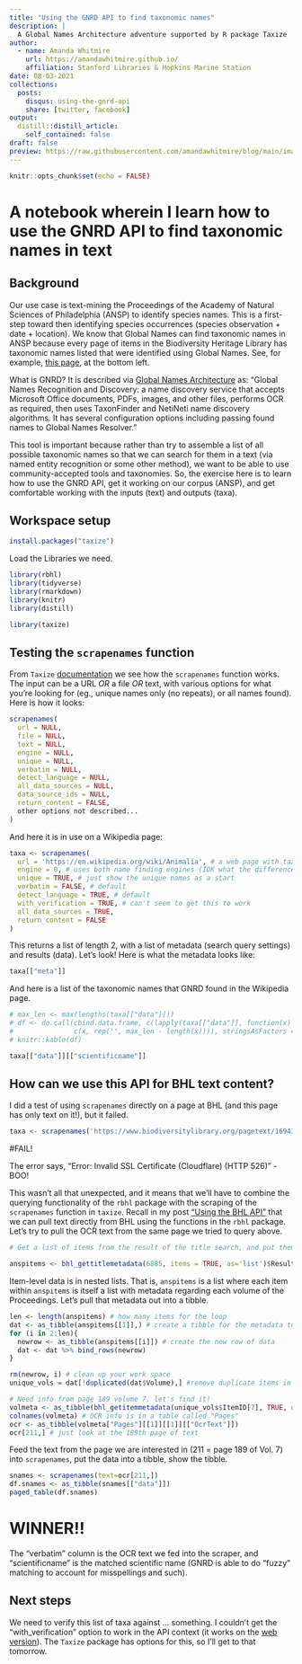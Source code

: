 ```yaml
---
title: "Using the GNRD API to find taxonomic names"
description: |
  A Global Names Architecture adventure supported by R package Taxize
author:
  - name: Amanda Whitmire
    url: https://amandawhitmire.github.io/
    affiliation: Stanford Libraries & Hopkins Marine Station
date: 08-03-2021
collections:
  posts:
    disqus: using-the-gnrd-api
    share: [twitter, facebook]
output:
  distill::distill_article:
    self_contained: false
draft: false
preview: https://raw.githubusercontent.com/amandawhitmire/blog/main/images/scientificnamesScraped.jpg
---
```



```r
knitr::opts_chunk$set(echo = FALSE)
```

# A notebook wherein I learn how to use the GNRD API to find taxonomic names in text
## Background
Our use case is text-mining the Proceedings of the Academy of Natural Sciences of Philadelphia (ANSP) to identify species names. This is a first-step toward then identifying species occurrences (species observation + date + location). We know that Global Names can find taxonomic names in ANSP because every page of items in the Biodiversity Heritage Library has taxonomic names listed that were identified using Global Names. See, for example, [this page](https://www.biodiversitylibrary.org/page/1694302#page/211/mode/1up), at the bottom left. 

What is GNRD? It is described via [Global Names Architecture](https://globalnames.org/apps/) as: "Global Names Recognition and Discovery: a name discovery service that accepts Microsoft Office documents, PDFs, images, and other files, performs OCR as required, then uses TaxonFinder and NetiNeti name discovery algorithms. It has several configuration options including passing found names to Global Names Resolver."

This tool is important because rather than try to assemble a list of all possible taxonomic names so that we can search for them in a text (via named entity recognition or some other method), we want to be able to use community-accepted tools and taxonomies. So, the exercise here is to learn how to use the GNRD API, get it working on our corpus (ANSP), and get comfortable working with the inputs (text) and outputs (taxa).

## Workspace setup

```r
install.packages("taxize") 
```

Load the Libraries we need.

```r
library(rbhl)
library(tidyverse)
library(rmarkdown)
library(knitr)
library(distill)
```


```r
library(taxize)
```

## Testing the `scrapenames` function

From `Taxize` [documentation](https://rdrr.io/cran/taxize/man/scrapenames.html) we see how the `scrapenames` function works. The input can be a URL *OR* a file *OR* text, with various options for what you're looking for (eg., unique names only (no repeats), or all names found). Here is how it looks:

```r
scrapenames(
  url = NULL,
  file = NULL,
  text = NULL,
  engine = NULL,
  unique = NULL,
  verbatim = NULL,
  detect_language = NULL,
  all_data_sources = NULL,
  data_source_ids = NULL,
  return_content = FALSE,
  other options not described...
)
```

And here it is in use on a Wikipedia page:

```r
taxa <- scrapenames(
  url = 'https://en.wikipedia.org/wiki/Animalia', # a web page with taxa mentioned
  engine = 0, # uses both name finding engines (IDK what the differences are, tbh)
  unique = TRUE, # just show the unique names as a start
  verbatim = FALSE, # default
  detect_language = TRUE, # default
  with_verification = TRUE, # can't seem to get this to work
  all_data_sources = TRUE,
  return_content = FALSE
)
```

This returns a list of length 2, with a list of metadata (search query settings) and results (data). Let's look! Here is what the metadata looks like:

```r
taxa[["meta"]]
```

And here is a list of the taxonomic names that GNRD found in the Wikipedia page.  

```r
# max_len <- max(lengths(taxa[["data"]]))
# df <- do.call(cbind.data.frame, c(lapply(taxa[["data"]], function(x) 
#               c(x, rep('', max_len - length(x)))), stringsAsFactors = FALSE))
# knitr::kable(df)

taxa[["data"]][["scientificname"]]
```

## How can we use this API for BHL text content?

I did a test of using `scrapenames` directly on a page at BHL (and this page has only text on it!), but it failed. 

```r
taxa <- scrapenames('https://www.biodiversitylibrary.org/pagetext/1694302')
```
#FAIL! 

The error says, "Error: Invalid SSL Certificate (Cloudflare) (HTTP 526)" - BOO!

This wasn't all that unexpected, and it means that we'll have to combine the querying functionality of the `rbhl` package with the scraping of the `scrapenames` function in `taxize`. Recall in my post ["Using the BHL API"](https://amandawhitmire.github.io/blog/posts/2021-06-23-using-the-bhl-api/) that we can pull text directly from BHL using the functions in the `rbhl` package. Let's try to pull the OCR text from the same page we tried to query above. 

```r
# Get a list of items from the result of the title search, and put them in a List called `anspitems`

anspitems <- bhl_gettitlemetadata(6885, items = TRUE, as='list')$Result[[1]]$Items
```

Item-level data is in nested lists. That is, `anspitems` is a list where each item within `anspitems` is itself a list with metadata regarding each volume of the Proceedings. Let's pull that metadata out into a tibble.

```r
len <- length(anspitems) # how many items for the loop
dat <- as_tibble(anspitems[[1]],) # create a tibble for the metadata to go into
for (i in 2:len){
  newrow <- as_tibble(anspitems[[i]]) # create the new row of data
  dat <- dat %>% bind_rows(newrow)
}

rm(newrow, i) # clean up your work space
unique_vols = dat[!duplicated(dat$Volume),] #remove duplicate items in ANSP metadata

# Need info from page 189 volume 7. let's find it! 
volmeta <- as_tibble(bhl_getitemmetadata(unique_vols$ItemID[7], TRUE, ocr = TRUE)) # Volume 7
colnames(volmeta) # OCR info is in a table called "Pages"
ocr <- as_tibble(volmeta["Pages"][[1]][[1]][["OcrText"]])
ocr[211,] # just look at the 189th page of text
```

Feed the text from the page we are interested in (211 = page 189 of Vol. 7) into `scrapenames`, put the data into a tibble, show the tibble.

```r
snames <- scrapenames(text=ocr[211,])
df.snames <- as_tibble(snames[["data"]])
paged_table(df.snames)
```

# WINNER!!

The "verbatim" column is the OCR text we fed into the scraper, and "scientificname" is the matched scientific name (GNRD is able to do "fuzzy" matching to account for misspellings and such). 

## Next steps

We need to verify this list of taxa against ... something. I couldn't get the "with_verification" option to work in the API context (it works on the [web version](http://gnrd.globalnames.org/)). The `Taxize` package has options for this, so I'll get to that tomorrow. 



